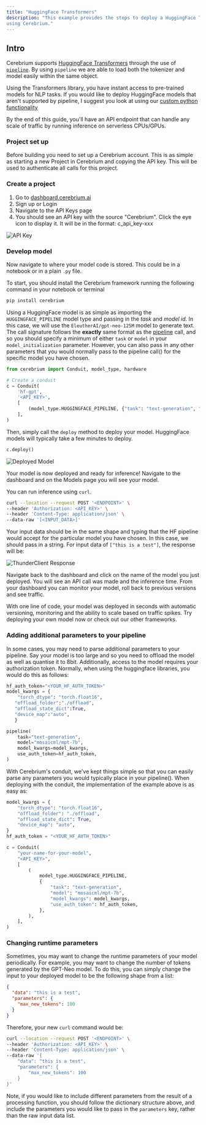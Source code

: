 ```yaml
---
title: "HuggingFace Transformers"
description: "This example provides the steps to deploy a HuggingFace Transformers model
using Cerebrium."
---
```


## Intro

Cerebrium supports [HuggingFace Transformers](https://huggingface.co/) through the use of [`pipeline`](https://huggingface.co/docs/transformers/main_classes/pipelines).
By using `pipeline` we are able to load both the tokenizer and model easily within the same object.

Using the Transformers library, you have instant access to pre-trained models for NLP tasks. If you would like to deploy HuggingFace models that aren't supported
by pipeline, I suggest you look at using our [custom python functionality](/quickstarts/custom)

By the end of this guide, you'll have an API endpoint that can handle any scale
of traffic by running inference on serverless CPUs/GPUs.

### Project set up

Before building you need to set up a Cerebrium account. This is as simple as
starting a new Project in Cerebrium and copying the API key. This will be used
to authenticate all calls for this project.

### Create a project

1. Go to [dashboard.cerebrium.ai](https://dashboard.cerebrium.ai)
2. Sign up or Login
3. Navigate to the API Keys page
4. You should see an API key with the source "Cerebrium". Click the eye icon to
   display it. It will be in the format: c_api_key-xxx

![API Key](/images/quickstarts/onnx-1.png)

### Develop model

Now navigate to where your model code is stored. This could be in a notebook or
in a plain `.py` file.

To start, you should install the Cerebrium framework running the following
command in your notebook or terminal

```bash
pip install cerebrium
```

Using a HuggingFace model is as simple as importing the `HUGGINGFACE_PIPELINE` model type and passing in the _task_ and _model id_.
In this case, we will use the `EleutherAI/gpt-neo-125M` model to generate text. The call signature follows the **exactly** same format as the [pipeline](https://huggingface.co/docs/transformers/main_classes/pipelines) call,
and so you should specify a minimum of either `task` or `model` in your `model_initialization` parameter. However, you can also pass in any other parameters that you would normally pass to the pipeline call() for the specific model you have chosen.

```python
from cerebrium import Conduit, model_type, hardware

# Create a conduit
c = Conduit(
    'hf-gpt',
    '<API_KEY>',
    [
        (model_type.HUGGINGFACE_PIPELINE, {"task": "text-generation", "model": "EleutherAI/gpt-neo-125M", "max_new_tokens": 100}),
    ],
)
```

Then, simply call the `deploy` method to deploy your model. HuggingFace models will typically take a few minutes to deploy.

```python
c.deploy()
```

![Deployed Model](/images/quickstarts/hf-2.png)

Your model is now deployed and ready for inference!
Navigate to the dashboard and on the Models page you will see your model.

You can run inference using `curl`.

```bash
curl --location --request POST '<ENDPOINT>' \
--header 'Authorization: <API_KEY>' \
--header 'Content-Type: application/json' \
--data-raw '[<INPUT_DATA>]'
```

Your input data should be in the same shape and typing that the HF pipeline would accept for the particular model you have chosen.
In this case, we should pass in a string. For input data of `["this is a test"]`, the response will be:

![ThunderClient Response](/images/quickstarts/hf-3.png)

Navigate back to the dashboard and click on the name of the model you just
deployed. You will see an API call was made and the inference time. From your
dashboard you can monitor your model, roll back to previous versions and see
traffic.

With one line of code, your model was deployed in seconds with automatic
versioning, monitoring and the ability to scale based on traffic spikes. Try
deploying your own model now or check out our other frameworks.

### Adding additional parameters to your pipeline

In some cases, you may need to parse additional parameters to your pipeline. Say your model is too large and so you need to offload the model as well as quantise it to 8bit. Additionally, access to the model requires your authorization token. Normally, when using the huggingface libraries, you would do this as follows:

```python
hf_auth_token="<YOUR_HF_AUTH_TOKEN>"
model_kwargs = {
    "torch_dtype": "torch.float16",
   "offload_folder":"./offload",
   "offload_state_dict":True,
   "device_map":"auto",
   }

pipeline(
    task="text-generation",
    model="mosaicml/mpt-7b",
    model_kwargs=model_kwargs,
    use_auth_token=hf_auth_token,
)
```

With Cerebrium's conduit, we've kept things simple so that you can easily parse any parameters you would typically place in your pipeline(). When deploying with the conduit, the implementation of the example above is as easy as:

```python
model_kwargs = {
    "torch_dtype": "torch.float16",
    "offload_folder": "./offload",
    "offload_state_dict": True,
    "device_map": "auto",
}
hf_auth_token = "<YOUR_HF_AUTH_TOKEN>"

c = Conduit(
    "your-name-for-your-model",
    "<API_KEY>",
    [
        (
            model_type.HUGGINGFACE_PIPELINE,
            {
                "task": "text-generation",
                "model": "mosaicml/mpt-7b",
                "model_kwargs": model_kwargs,
                "use_auth_token": hf_auth_token,
            },
        ),
    ],
)
```

### Changing runtime parameters

Sometimes, you may want to change the runtime parameters of your model periodically. For example, you may want to change the number of tokens generated by the GPT-Neo model.
To do this, you can simply change the input to your deployed model to be the following shape from a list:

```json
{
  "data": "this is a test",
  "parameters": {
    "max_new_tokens": 100
  }
}
```

Therefore, your new `curl` command would be:

```bash
curl --location --request POST '<ENDPOINT>' \
--header 'Authorization: <API_KEY>' \
--header 'Content-Type: application/json' \
--data-raw '{
    "data": "this is a test",
    "parameters": {
        "max_new_tokens": 100
    }
}'
```

Note, if you would like to include different parameters from the result of a processing function, you should follow the dictionary structure above, and include the parameters you would like to pass in the `parameters` key, rather than the raw input data list.
